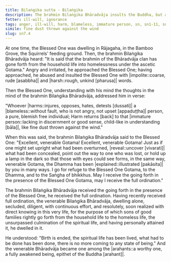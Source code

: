 ```yaml
---
title: Bilaṅgika sutta - Bilaṅgika
description: The brahmin Bilaṅgika Bhāradvāja insults the Buddha, but after the Buddha's response, he becomes a bhikkhu and soon attains arahantship.
fetter: ill-will, ignorance
tags: anger, ill-will, harm, blameless, immature person, sn, sn1-11, sn7
simile: fine dust thrown against the wind
slug: sn7.4
---
```


At one time, the Blessed One was dwelling in Rājagaha, in the Bamboo Grove, the Squirrels' feeding ground. Then, the brahmin Bilaṅgika Bhāradvāja heard: "It is said that the brahmin of the Bhāradvāja clan has gone forth from the household life into homelessness under the ascetic Gotama." Angry and irritated, he approached the Blessed One; having approached, he abused and insulted the Blessed One with |impolite::coarse, rude [asabbha]| and |harsh::rough, unkind [pharusa]| words.

Then the Blessed One, understanding with his mind the thoughts in the mind of the brahmin Bilaṅgika Bhāradvāja, addressed him in verse:

"Whoever |harms::injures, opposes, hates, detests [dussati]| a |blameless::without fault, who is not angry, not upset [appaduṭṭha]| person,
a pure, blemish free individual;
Harm returns [back] to that |immature person::lacking in discernment or good sense, child-like in understanding [bāla]|,
like fine dust thrown against the wind."

When this was said, the brahmin Bilaṅgika Bhāradvāja said to the Blessed One: "Excellent, venerable Gotama! Excellent, venerable Gotama! Just as if one might set upright what had been overturned, |reveal::uncover [vivarati]| what had been concealed, point out the way to one who was lost, or hold up a lamp in the dark so that those with eyes could see forms, in the same way, venerable Gotama, the Dhamma has been |explained::illustrated [pakāsita]| by you in many ways. I go for refuge to the Blessed One Gotama, to the Dhamma, and to the Saṅgha of bhikkhus. May I receive the going forth in the presence of the Blessed One Gotama, may I receive the full ordination."

The brahmin Bilaṅgika Bhāradvāja received the going forth in the presence of the Blessed One, he received the full ordination. Having recently received full ordination, the venerable Bilaṅgika Bhāradvāja, dwelling alone, secluded, diligent, with continuous effort, and resolutely, soon realized with direct knowing in this very life, for the purpose of which sons of good families rightly go forth from the household life to the homeless life, the unsurpassed culmination of the spiritual life, and having personally attained it, he dwelled in it.

He understood: "Birth is ended, the spiritual life has been lived, what had to be done has been done, there is no more coming to any state of being." And the venerable Bhāradvāja became one among the |arahants::a worthy one, a fully awakened being, epithet of the Buddha [arahant]|.